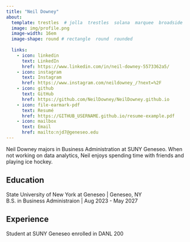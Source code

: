 ```yaml
---
title: "Neil Downey" 
about:
  template: trestles  # jolla  trestles  solana  marquee  broadside
  image: img/profile.png
  image-width: 16em
  image-shape: round # rectangle  round  rounded
  
  links:
    - icon: linkedin
      text: LinkedIn
      href: https://www.linkedin.com/in/neil-downey-5573362a5/
    - icon: instagram
      text: Instagram
      href: https://www.instagram.com/neildowney_/?next=%2F
    - icon: github
      text: GitHub
      href: https://github.com/NeilDowney/NeilDowney.github.io
    - icon: file-earmark-pdf
      text: Resumé
      href: https://GITHUB_USERNAME.github.io/resume-example.pdf
    - icon: mailbox
      text: Email
      href: mailto:njd7@geneseo.edu
---
```

Neil Downey majors in Business Administration at SUNY Geneseo. When not working on data analytics, Neil enjoys spending time with friends and playing ice hockey.

## Education

State University of New York at Geneseo | Geneseo, NY <br>
B.S. in Business Administraion | Aug 2023 - May 2027 <br>
 

## Experience

Student at SUNY Geneseo enrolled in DANL 200

        
        
        
        
        
        
        









